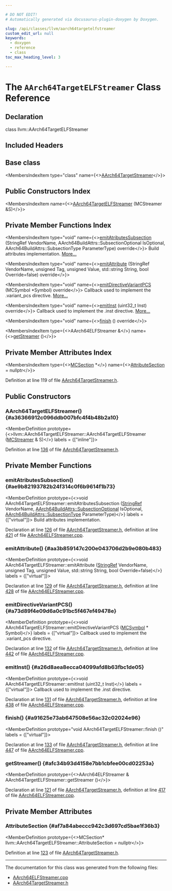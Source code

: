 ```yaml
---

# DO NOT EDIT!
# Automatically generated via docusaurus-plugin-doxygen by Doxygen.

slug: /api/classes/llvm/aarch64targetelfstreamer
custom_edit_url: null
keywords:
  - doxygen
  - reference
  - class
toc_max_heading_level: 3

---
```





# The `AArch64TargetELFStreamer` Class Reference

<DoxygenPage pluginConfig={pluginConfig}>



## Declaration

<CodeBlock>class llvm::AArch64TargetELFStreamer</CodeBlock>

## Included Headers

<IncludesList>
<IncludesListItem
  filePath="Target/AArch64/MCTargetDesc/AArch64TargetStreamer.h"
  permalink="/docs/api/files/lib/lib/target/lib/target/aarch64/lib/target/aarch64/mctargetdesc/aarch64targetstreamer-h"
  isLocal="true" />
</IncludesList>

## Base class

<MembersIndex>

<MembersIndexItem
  type="class"
  name={<><a href="/docs/api/classes/llvm/aarch64targetstreamer">AArch64TargetStreamer</a></>}>
</MembersIndexItem>

</MembersIndex>

## Public Constructors Index

<MembersIndex>

<MembersIndexItem
  name={<><a href="#a36366912c096ddb007bfc4f4b48b2a10">AArch64TargetELFStreamer</a> (MCStreamer &amp;S)</>}>
</MembersIndexItem>

</MembersIndex>

## Private Member Functions Index

<MembersIndex>

<MembersIndexItem
  type="void"
  name={<><a href="#ae9b82193782b24f314c0f6b9614f1b73">emitAtributesSubsection</a> (StringRef VendorName, AArch64BuildAttrs::SubsectionOptional IsOptional, AArch64BuildAttrs::SubsectionType ParameterType) override</>}>
Build attributes implementation. <a href="#ae9b82193782b24f314c0f6b9614f1b73">More...</a>
</MembersIndexItem>

<MembersIndexItem
  type="void"
  name={<><a href="#aa3b859147c200e043706d2b9e080b483">emitAttribute</a> (StringRef VendorName, unsigned Tag, unsigned Value, std::string String, bool Override=false) override</>}>
</MembersIndexItem>

<MembersIndexItem
  type="void"
  name={<><a href="#a73d89f4e09d6a0c91bc5f467ef49478e">emitDirectiveVariantPCS</a> (MCSymbol &#42;Symbol) override</>}>
Callback used to implement the .variant&#95;pcs directive. <a href="#a73d89f4e09d6a0c91bc5f467ef49478e">More...</a>
</MembersIndexItem>

<MembersIndexItem
  type="void"
  name={<><a href="#a26d8aea8ecca04099afd8b63fbc1de05">emitInst</a> (uint32&#95;t Inst) override</>}>
Callback used to implement the .inst directive. <a href="#a26d8aea8ecca04099afd8b63fbc1de05">More...</a>
</MembersIndexItem>

<MembersIndexItem
  type="void"
  name={<><a href="#a91625e73ab647508e56ac32c02024e96">finish</a> () override</>}>
</MembersIndexItem>

<MembersIndexItem
  type={<>AArch64ELFStreamer &amp;</>}
  name={<><a href="#afc34b93d4158e7bb1cbfee00cd02253a">getStreamer</a> ()</>}>
</MembersIndexItem>

</MembersIndex>

## Private Member Attributes Index

<MembersIndex>

<MembersIndexItem
  type={<><a href="/docs/api/classes/llvm/mcsection">MCSection</a> &#42;</>}
  name={<><a href="#af7a84abeccc942c3d697cd5bae1f36b3">AttributeSection</a> = nullptr</>}>
</MembersIndexItem>

</MembersIndex>


Definition at line 119 of file <a href="/docs/api/files/lib/lib/target/lib/target/aarch64/lib/target/aarch64/mctargetdesc/aarch64targetstreamer-h">AArch64TargetStreamer.h</a>.

<SectionDefinition>

## Public Constructors

### AArch64TargetELFStreamer() {#a36366912c096ddb007bfc4f4b48b2a10}

<MemberDefinition
  prototype={<>llvm::AArch64TargetELFStreamer::AArch64TargetELFStreamer (<a href="/docs/api/classes/llvm/mcstreamer">MCStreamer</a> &amp; S)</>}
  labels = {["inline"]}>

Definition at line <a href="/docs/api/files/lib/lib/target/lib/target/aarch64/lib/target/aarch64/mctargetdesc/aarch64targetstreamer-h/#l00136">136</a> of file <a href="/docs/api/files/lib/lib/target/lib/target/aarch64/lib/target/aarch64/mctargetdesc/aarch64targetstreamer-h">AArch64TargetStreamer.h</a>.
</MemberDefinition>

</SectionDefinition>

<SectionDefinition>

## Private Member Functions

### emitAtributesSubsection() {#ae9b82193782b24f314c0f6b9614f1b73}

<MemberDefinition
  prototype={<>void AArch64TargetELFStreamer::emitAtributesSubsection (<a href="/docs/api/classes/llvm/stringref">StringRef</a> VendorName, <a href="/docs/api/namespaces/llvm/aarch64buildattrs/#aed8b1a71c71c0448f7abc8a6ee32c95c">AArch64BuildAttrs::SubsectionOptional</a> IsOptional, <a href="/docs/api/namespaces/llvm/aarch64buildattrs/#ad81567845cc9fba4339ba1a69712f211">AArch64BuildAttrs::SubsectionType</a> ParameterType)</>}
  labels = {["virtual"]}>
Build attributes implementation.

Declaration at line <a href="/docs/api/files/lib/lib/target/lib/target/aarch64/lib/target/aarch64/mctargetdesc/aarch64targetstreamer-h/#l00126">126</a> of file <a href="/docs/api/files/lib/lib/target/lib/target/aarch64/lib/target/aarch64/mctargetdesc/aarch64targetstreamer-h">AArch64TargetStreamer.h</a>, definition at line <a href="/docs/api/files/lib/lib/target/lib/target/aarch64/lib/target/aarch64/mctargetdesc/aarch64elfstreamer-cpp/#l00421">421</a> of file <a href="/docs/api/files/lib/lib/target/lib/target/aarch64/lib/target/aarch64/mctargetdesc/aarch64elfstreamer-cpp">AArch64ELFStreamer.cpp</a>.
</MemberDefinition>

### emitAttribute() {#aa3b859147c200e043706d2b9e080b483}

<MemberDefinition
  prototype={<>void AArch64TargetELFStreamer::emitAttribute (<a href="/docs/api/classes/llvm/stringref">StringRef</a> VendorName, unsigned Tag, unsigned Value, std::string String, bool Override=false)</>}
  labels = {["virtual"]}>

Declaration at line <a href="/docs/api/files/lib/lib/target/lib/target/aarch64/lib/target/aarch64/mctargetdesc/aarch64targetstreamer-h/#l00129">129</a> of file <a href="/docs/api/files/lib/lib/target/lib/target/aarch64/lib/target/aarch64/mctargetdesc/aarch64targetstreamer-h">AArch64TargetStreamer.h</a>, definition at line <a href="/docs/api/files/lib/lib/target/lib/target/aarch64/lib/target/aarch64/mctargetdesc/aarch64elfstreamer-cpp/#l00428">428</a> of file <a href="/docs/api/files/lib/lib/target/lib/target/aarch64/lib/target/aarch64/mctargetdesc/aarch64elfstreamer-cpp">AArch64ELFStreamer.cpp</a>.
</MemberDefinition>

### emitDirectiveVariantPCS() {#a73d89f4e09d6a0c91bc5f467ef49478e}

<MemberDefinition
  prototype={<>void AArch64TargetELFStreamer::emitDirectiveVariantPCS (<a href="/docs/api/classes/llvm/mcsymbol">MCSymbol</a> &#42; Symbol)</>}
  labels = {["virtual"]}>
Callback used to implement the .variant&#95;pcs directive.

Declaration at line <a href="/docs/api/files/lib/lib/target/lib/target/aarch64/lib/target/aarch64/mctargetdesc/aarch64targetstreamer-h/#l00132">132</a> of file <a href="/docs/api/files/lib/lib/target/lib/target/aarch64/lib/target/aarch64/mctargetdesc/aarch64targetstreamer-h">AArch64TargetStreamer.h</a>, definition at line <a href="/docs/api/files/lib/lib/target/lib/target/aarch64/lib/target/aarch64/mctargetdesc/aarch64elfstreamer-cpp/#l00442">442</a> of file <a href="/docs/api/files/lib/lib/target/lib/target/aarch64/lib/target/aarch64/mctargetdesc/aarch64elfstreamer-cpp">AArch64ELFStreamer.cpp</a>.
</MemberDefinition>

### emitInst() {#a26d8aea8ecca04099afd8b63fbc1de05}

<MemberDefinition
  prototype={<>void AArch64TargetELFStreamer::emitInst (uint32&#95;t Inst)</>}
  labels = {["virtual"]}>
Callback used to implement the .inst directive.

Declaration at line <a href="/docs/api/files/lib/lib/target/lib/target/aarch64/lib/target/aarch64/mctargetdesc/aarch64targetstreamer-h/#l00131">131</a> of file <a href="/docs/api/files/lib/lib/target/lib/target/aarch64/lib/target/aarch64/mctargetdesc/aarch64targetstreamer-h">AArch64TargetStreamer.h</a>, definition at line <a href="/docs/api/files/lib/lib/target/lib/target/aarch64/lib/target/aarch64/mctargetdesc/aarch64elfstreamer-cpp/#l00438">438</a> of file <a href="/docs/api/files/lib/lib/target/lib/target/aarch64/lib/target/aarch64/mctargetdesc/aarch64elfstreamer-cpp">AArch64ELFStreamer.cpp</a>.
</MemberDefinition>

### finish() {#a91625e73ab647508e56ac32c02024e96}

<MemberDefinition
  prototype="void AArch64TargetELFStreamer::finish ()"
  labels = {["virtual"]}>

Declaration at line <a href="/docs/api/files/lib/lib/target/lib/target/aarch64/lib/target/aarch64/mctargetdesc/aarch64targetstreamer-h/#l00133">133</a> of file <a href="/docs/api/files/lib/lib/target/lib/target/aarch64/lib/target/aarch64/mctargetdesc/aarch64targetstreamer-h">AArch64TargetStreamer.h</a>, definition at line <a href="/docs/api/files/lib/lib/target/lib/target/aarch64/lib/target/aarch64/mctargetdesc/aarch64elfstreamer-cpp/#l00447">447</a> of file <a href="/docs/api/files/lib/lib/target/lib/target/aarch64/lib/target/aarch64/mctargetdesc/aarch64elfstreamer-cpp">AArch64ELFStreamer.cpp</a>.
</MemberDefinition>

### getStreamer() {#afc34b93d4158e7bb1cbfee00cd02253a}

<MemberDefinition
  prototype={<>AArch64ELFStreamer &amp; AArch64TargetELFStreamer::getStreamer ()</>}>

Declaration at line <a href="/docs/api/files/lib/lib/target/lib/target/aarch64/lib/target/aarch64/mctargetdesc/aarch64targetstreamer-h/#l00121">121</a> of file <a href="/docs/api/files/lib/lib/target/lib/target/aarch64/lib/target/aarch64/mctargetdesc/aarch64targetstreamer-h">AArch64TargetStreamer.h</a>, definition at line <a href="/docs/api/files/lib/lib/target/lib/target/aarch64/lib/target/aarch64/mctargetdesc/aarch64elfstreamer-cpp/#l00417">417</a> of file <a href="/docs/api/files/lib/lib/target/lib/target/aarch64/lib/target/aarch64/mctargetdesc/aarch64elfstreamer-cpp">AArch64ELFStreamer.cpp</a>.
</MemberDefinition>

</SectionDefinition>

<SectionDefinition>

## Private Member Attributes

### AttributeSection {#af7a84abeccc942c3d697cd5bae1f36b3}

<MemberDefinition
  prototype={<>MCSection&#42; llvm::AArch64TargetELFStreamer::AttributeSection = nullptr</>}>

Definition at line <a href="/docs/api/files/lib/lib/target/lib/target/aarch64/lib/target/aarch64/mctargetdesc/aarch64targetstreamer-h/#l00123">123</a> of file <a href="/docs/api/files/lib/lib/target/lib/target/aarch64/lib/target/aarch64/mctargetdesc/aarch64targetstreamer-h">AArch64TargetStreamer.h</a>.
</MemberDefinition>

</SectionDefinition>

<hr/>

The documentation for this class was generated from the following files:

<ul>
<li><a href="/docs/api/files/lib/lib/target/lib/target/aarch64/lib/target/aarch64/mctargetdesc/aarch64elfstreamer-cpp">AArch64ELFStreamer.cpp</a></li>
<li><a href="/docs/api/files/lib/lib/target/lib/target/aarch64/lib/target/aarch64/mctargetdesc/aarch64targetstreamer-h">AArch64TargetStreamer.h</a></li>
</ul>

</DoxygenPage>
